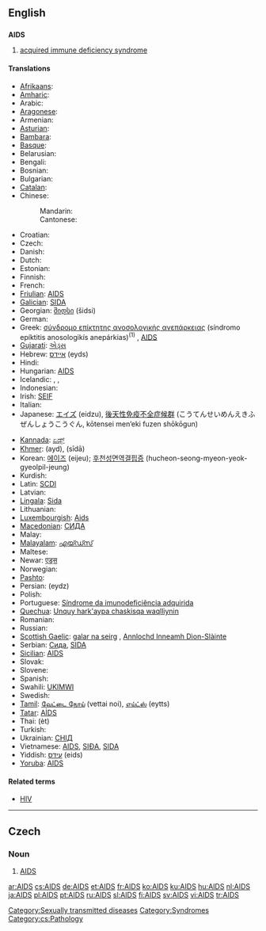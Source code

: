 {{see|aids}}
==English==
{{wikipedia}}

==={{acronym}}===
'''AIDS'''

# {{disease}} [[acquired immune deficiency syndrome]]

====Translations====
{{trans-top|acquired immune deficiency syndrome}}
* [[Afrikaans]]: {{t|af|Vigs|xs=Afrikaans}}
* [[Amharic]]: {{t|am|ኤድስ|xs=Amharic}}
* Arabic: {{t|ar|متلازمة نقص المناعة المكتسبة|f|sc=ARchar}}
* [[Aragonese]]: {{t-|an|SIDA|xs=Aragonese}}
* Armenian: {{t|hy|ՁԻԱՀ|tr=DZIAH|sc=Hayeren|xs=Armenian}}
* [[Asturian]]: {{t-|ast|SIDA|xs=Asturian}}
* [[Bambara]]: {{t-|bm|Sida|xs=Bambara}}
* [[Basque]]: {{t|eu|Hartutako Inmuno Eskasiaren Sindromea|xs=Basque}}
* Belarusian: {{t|be|СНІД|sc=Cyrl|xs=Belarusian}}
* Bengali: {{t|bn|এইডস|sc=Beng|xs=Bengali}}
* Bosnian: {{t-|bs|Sida}}
* Bulgarian: {{t|bg|СПИН|sc=Cyrl}}
* [[Catalan]]: {{t-|ca|SIDA|m}}
* Chinese:
*: Mandarin: {{t-|cmn|艾滋病|tr=àizībìng|sc=Hani|xs=Mandarin}}
*: Cantonese: {{tø|yue|愛滋病|sc=Hani|xs=Cantonese}}
* Croatian: {{t|hr|Sindrom stečene imunodeficijencije|m}}
* Czech: {{t+|cs|AIDS}}
* Danish: {{t-|da|aids}}
* Dutch: {{t+|nl|aids|m}}
* Estonian: {{t+|et|AIDS}}
* Finnish: {{t+|fi|AIDS}}
* French: {{t+|fr|SIDA|m}}
* [[Friulian]]: [[#Friulian|AIDS]]
* [[Galician]]: [[SIDA]]
* Georgian: [[შიდსი]] (šidsi)
* German: {{t+|de|AIDS}}
* Greek: [[σύνδρομο επίκτητης ανοσολογικής ανεπάρκειας]] (síndromo epíktitis anosologikís anepárkias)<sup>(1)</sup> {{n}}, [[AIDS#Greek|AIDS]] {{n}}
* [[Gujarati]]: [[એડ્સ]]
* Hebrew: [[איידס]] (eyds)
* Hindi: {{t-|hi|एड्स|sc=Deva|xs=Hindi}}
* Hungarian: [[#Humgarian|AIDS]]
* Icelandic: {{t+|is|alnæmi|n}}, {{t+|is|eyðni|f}}, {{t-|is|AIDS|n}}
* Indonesian: {{t-|id|AIDS|xs=Indonesian}}
* Irish: [[SEIF]]
* Italian: {{t-|it|AIDS}}
* Japanese: [[エイズ]] (eidzu), [[後天性免疫不全症候群]] (こうてんせいめんえきふぜんしょうこうぐん, kōtensei men’eki fuzen shōkōgun)
{{trans-mid}}
* [[Kannada]]: [[ಏಡ್ಸ್]]
* [[Khmer]]: {{KMchar|[[អេដស៍]]}} (ayd), {{KMchar|[[ស៊ីដា]]}} (sīdā)
* Korean: [[에이즈]] (eijeu); [[후천성면역결핍증]] (hucheon-seong-myeon-yeok-gyeolpil-jeung)
* Kurdish: {{t+|ku|AIDS}}
* Latin: [[SCDI]]
* Latvian: {{t-|lv|AIDS|xs=Latvian}}
* [[Lingala]]: [[Sida]]
* Lithuanian: {{t-|lt|AIDS|xs=Lithuanian}}
* [[Luxembourgish]]: [[Aids]]
* [[Macedonian]]: [[СИДА]]
* Malay: {{t-|ms|AIDS|xs=Malay}}
* [[Malayalam]]: [[എയ്ഡ്സ്]]
* Maltese: {{t-|mt|AIDS|xs=Maltese}}
* Newar: [[एड्स]]
* Norwegian: {{t-|no|AIDS}}
* [[Pashto]]: {{PSchar|[[اېډز]]}}
* Persian: {{FAchar|[[ایدز]]}} (eydz)
* Polish: {{t+|pl|AIDS|m}}
* Portuguese: [[Síndrome da imunodeficiência adquirida]] {{f}}
* [[Quechua]]: [[Unquy hark'aypa chaskisqa waqlliynin]]
* Romanian: {{t-|ro|SIDA|f}}
* Russian: {{t+|ru|СПИД|m|sc=Cyrl}}
* [[Scottish Gaelic]]: [[galar na seirg]] {{m}}, [[Annlochd Inneamh Dìon-Slàinte]] {{f}}
* Serbian: [[Сида]], [[SIDA]]
* [[Sicilian]]: [[#Sicilian|AIDS]]
* Slovak: {{t-|sk|aids}}
* Slovene: {{t-|sl|aids}}
* Spanish: {{t+|es|SIDA|m}}
* Swahili: [[UKIMWI]]
* Swedish: {{t+|sv|aids}}
* [[Tamil]]: [[வேட்டை நோய்]] (vettai noi), [[எய்ட்ஸ்]] (eytts)
* [[Tatar]]: [[AİDS]]
* Thai: {{THchar|[[เอดส์]]}} (èt)
* Turkish: {{t+|tr|AIDS}}
* Ukrainian: [[СНІД]]
* Vietnamese: [[#Vietnamese|AIDS]], [[SIĐA]], [[SIDA#Vietnamese|SIDA]]
* Yiddish: [[עידס]] (eids)
* [[Yoruba]]: [[#Yoruba|AIDS]]
{{trans-bottom}}

====Related terms====
* [[HIV]]

[[Category:Sexually transmitted diseases]]
[[Category:Syndromes]]

----

==Czech==

===Noun===
{{infl|cs|noun}} {{g|Czech}}

# [[#English|AIDS]]

[[Category:cs:Pathology]]

[[ar:AIDS]]
[[cs:AIDS]]
[[de:AIDS]]
[[et:AIDS]]
[[fr:AIDS]]
[[ko:AIDS]]
[[ku:AIDS]]
[[hu:AIDS]]
[[nl:AIDS]]
[[ja:AIDS]]
[[pl:AIDS]]
[[pt:AIDS]]
[[ru:AIDS]]
[[sl:AIDS]]
[[fi:AIDS]]
[[sv:AIDS]]
[[vi:AIDS]]
[[tr:AIDS]]